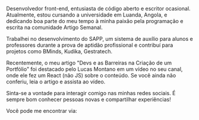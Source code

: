 
<Title>Otoniel Emanuel</Title>

<LineBreak />

Desenvolvedor front-end, entusiasta de código aberto e escritor ocasional. Atualmente, estou cursando a universidade em Luanda, Angola, e dedicando boa parte do meu tempo à minha paixão pela programação e escrita na comunidade <Links olink="https://web.facebook.com/artigosemanal">Artigo Semanal</Links>.

<LineBreak />

Trabalhei no desenvolvimento do <Links olink="https://www.linkedin.com/posts/euotiniel_ol%C3%A1-entusiastas-da-inova%C3%A7%C3%A3o-eu-otoniel-activity-7105292648080404480-XaZI?utm_source=share&utm_medium=member_desktop">SAPP</Links>, um sistema de auxílio para alunos e professores durante a prova de aptidão profissional e contribuí para projetos como <Links olink="https://bminds.ao/">BMinds</Links>, <Links olink="https://kudikadigital.com/">Kudika</Links>, <Links olink="https://www.linkedin.com/showcase/b2b-sales-marketing-forum-ao/">Gestratech</Links>.

<LineBreak />

Recentemente, o meu artigo "Devs e as Barreiras na Criação de um Portfólio" foi destacado pelo <Links olink="https://twitter.com/lucas_montano">Lucas Montano</Links> em um vídeo no seu canal, onde ele fez um React (não JS) sobre o conteúdo. Se você ainda não conferiu, leia o <Links olink="/blog/1.article-devs-e-as-barreiras-na-criacao-de-um-portfolio">artigo</Links> e assista ao <Links olink="https://www.youtube.com/watch?v=teU_RL7QOT4&t=15s">vídeo</Links>.

<LineBreak />

Sinta-se a vontade para interagir comigo nas minhas redes sociais. É sempre bom conhecer pessoas novas e compartilhar experiências!

<LineBreak />

Você pode me encontrar via:

<LineBreak />

<Sicial />
